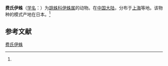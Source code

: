 {{Speciesbox
| name = 费氏伊蛛
| status = 
| status_system = 
| image = 
| genus = Hyllus
| species = fischeri
| authority = (Boes. et Str., 1906)<ref name='id14733'>{{cite web| url =http://www.bioinfo.cn/db05/BjdwSpecies.php?action=view&id=14733| title =费氏伊蛛| work =《中国动物物种编目数据库》| publisher =中国科学院微生物研究所| author =中国科学院动物研究所| accessdate =2009-04-28| deadurl =yes| archiveurl =https://web.archive.org/web/20160305002801/http://www.bioinfo.cn/db05/BjdwSpecies.php?action=view&id=14733| archivedate =2016-03-05}}</ref>
}}

'''费氏伊蛛'''（[[学名|学名]]：{{lang|la|''Hyllus fischeri''}}）为[[跳蛛科|跳蛛科]][[伊蛛属|伊蛛属]]的动物。在[[中国大陆|中国大陆]]，分布于[[上海|上海]]等地。该物种的模式产地在日本。<ref name='id14733'/>

== 参考文献 ==
{{reflist}}

{{Wikispecies|Hyllus fischeri}}

[[Category:伊蛛属|费氏伊蛛]]


{{蜘蛛小作品}}